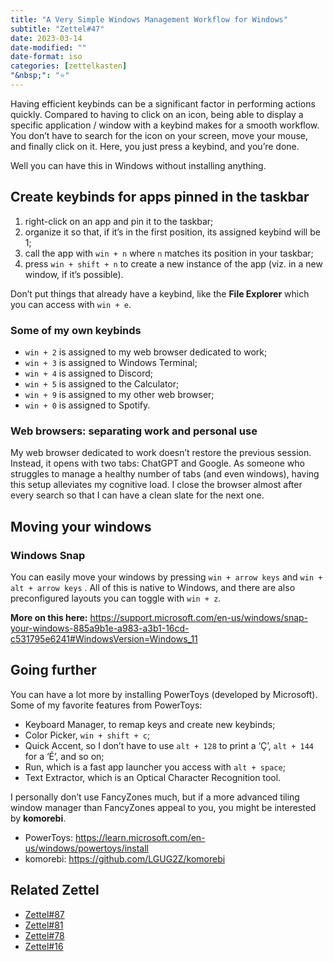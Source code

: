 ```yaml
---
title: "A Very Simple Windows Management Workflow for Windows"
subtitle: "Zettel#47"
date: 2023-03-14
date-modified: ""
date-format: iso
categories: [zettelkasten]
"&nbsp;": "⭐"
---
```

Having efficient keybinds can be a significant factor in performing actions quickly. Compared to having to click on an icon, being able to display a specific application / window with a keybind makes for a smooth workflow. You don't have to search for the icon on your screen, move your mouse, and finally click on it. Here, you just press a keybind, and you're done.

Well you can have this in Windows without installing anything.

## Create keybinds for apps pinned in the taskbar

1. right-click on an app and pin it to the taskbar;
2. organize it so that, if it's in the first position, its assigned keybind will be 1;
3. call the app with `win + n` where `n` matches its position in your taskbar;
4. press `win + shift + n` to create a new instance of the app (viz. in a new window, if it's possible).

Don't put things that already have a keybind, like the **File Explorer** which you can access with `win + e`.

### Some of my own keybinds

* `win + 2` is assigned to my web browser dedicated to work;
* `win + 3` is assigned to Windows Terminal;
* `win + 4` is assigned to Discord;
* `win + 5` is assigned to the Calculator;
* `win + 9` is assigned to my other web browser;
* `win + 0` is assigned to Spotify.

### Web browsers: separating work and personal use

My web browser dedicated to work doesn't restore the previous session. Instead, it opens with two tabs: ChatGPT and Google. As someone who struggles to manage a healthy number of tabs (and even windows), having this setup alleviates my cognitive load. I close the browser almost after every search so that I can have a clean slate for the next one.

## Moving your windows

### Windows Snap

You can easily move your windows by pressing `win + arrow keys` and `win + alt + arrow keys` . All of this is native to Windows, and there are also preconfigured layouts you can toggle with `win + z`.

**More on this here:**
<https://support.microsoft.com/en-us/windows/snap-your-windows-885a9b1e-a983-a3b1-16cd-c531795e6241#WindowsVersion=Windows_11>

## Going further

You can have a lot more by installing PowerToys (developed by Microsoft). Some of my favorite features from PowerToys:

* Keyboard Manager, to remap keys and create new keybinds;
* Color Picker, `win + shift + c`;
* Quick Accent, so I don't have to use `alt + 128` to print a 'Ç', `alt + 144` for a 'É', and so on;
* Run, which is a fast app launcher you access with `alt + space`;
* Text Extractor, which is an Optical Character Recognition tool.

I personally don't use FancyZones much, but if a more advanced tiling window manager than FancyZones appeal to you, you might be interested by **komorebi**.

* PowerToys: <https://learn.microsoft.com/en-us/windows/powertoys/install>
* komorebi: <https://github.com/LGUG2Z/komorebi>

## Related Zettel

* [Zettel#87](/zettel/87)
* [Zettel#81](/zettel/81)
* [Zettel#78](/zettel/78)
* [Zettel#16](/zettel/16)
